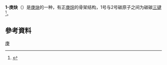 {{chembox
| Verifiedfields = changed
| Watchedfields = changed
| verifiedrevid = 
| Reference =
| Name =
| ImageFile1 = Hept-1-yne 200.svg
| ImageSize1 = 
| IUPACName = 
| OtherNames = 
|Section1={{Chembox Identifiers
| CASNo_Ref = 
| CASNo = 628-71-7
| PubChem = 12350
| SMILES = CCCCCC#C
| EINECS = 
| ChemSpiderID_Ref = 
| ChemSpiderID = 11845
| InChI = 1S/C7H12/c1-3-5-7-6-4-2/h1H,4-7H2,2H3
| InChIKey = YVXHZKKCZYLQOP-UHFFFAOYSA-N
| StdInChI_Ref = 
| StdInChI = 
| StdInChIKey_Ref = 
| StdInChIKey = 
| RTECS = 
| MeSHName = 
| ChEBI_Ref = 
| ChEBI = 
  }}
|Section2={{Chembox Properties
| C=7 | H=12 
| Appearance = 
| Density = 0.7328 g·cm<sup>−3</sup> (20 °C)<ref name="CRC90_3_276" />
| MeltingPtC = -81
| MeltingPt_notes = 
| BoilingPtC = 100
| Solubility =
  }}
|Section3={{Chembox Hazards
| MainHazards = 
| FlashPt = 
| AutoignitionPt = 
 }}
}}
'''1-庚炔'''（{{lang-en|1-Heptyne}}）是[[庚炔|庚炔]]的一种，有正[[庚烷|庚烷]]的骨架结构，1号与2号碳原子之间为碳碳[[三键|三键]]<ref name="CRC90_3_276">{{CRC Handbook|Auflage=90|Titel=Physical Constants of Organic Compounds|Kapitel=3|Startseite=276}}</ref>。

== 參考資料 ==
{{Reflist}}
{{炔烃}}
[[Category:炔烃|庚]]